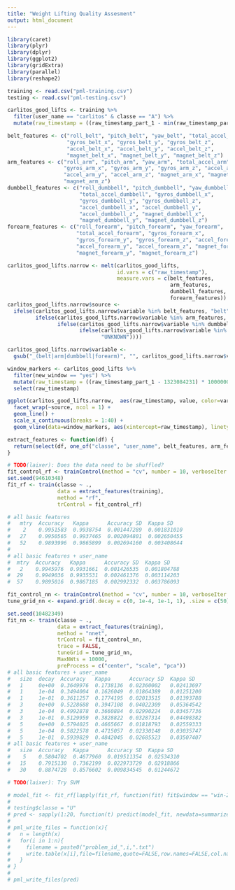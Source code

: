 ```yaml
---
title: "Weight Lifting Quality Assesment"
output: html_document
---
```


```r
library(caret)
library(plyr)
library(dplyr)
library(ggplot2)
library(gridExtra)
library(parallel)
library(reshape2)
```

```r
training <- read.csv("pml-training.csv")
testing <- read.csv("pml-testing.csv")
```

```r
carlitos_good_lifts <- training %>% 
  filter(user_name == "carlitos" & classe == "A") %>%
  mutate(raw_timestamp = ((raw_timestamp_part_1 - min(raw_timestamp_part_1)) * 1000000 + raw_timestamp_part_2) / 1000000.0)

belt_features <- c("roll_belt", "pitch_belt", "yaw_belt", "total_accel_belt",
                   "gyros_belt_x", "gyros_belt_y", "gyros_belt_z", 
                   "accel_belt_x", "accel_belt_y", "accel_belt_z", 
                   "magnet_belt_x", "magnet_belt_y", "magnet_belt_z")
arm_features <- c("roll_arm", "pitch_arm", "yaw_arm", "total_accel_arm", 
                  "gyros_arm_x", "gyros_arm_y", "gyros_arm_z", "accel_arm_x",
                  "accel_arm_y", "accel_arm_z", "magnet_arm_x", "magnet_arm_y",
                  "magnet_arm_z")
dumbbell_features <- c("roll_dumbbell", "pitch_dumbbell", "yaw_dumbbell",
                       "total_accel_dumbbell", "gyros_dumbbell_x", 
                       "gyros_dumbbell_y", "gyros_dumbbell_z", 
                       "accel_dumbbell_x", "accel_dumbbell_y", 
                       "accel_dumbbell_z", "magnet_dumbbell_x", 
                       "magnet_dumbbell_y", "magnet_dumbbell_z")
forearm_features <- c("roll_forearm", "pitch_forearm", "yaw_forearm",
                      "total_accel_forearm", "gyros_forearm_x", 
                      "gyros_forearm_y", "gyros_forearm_z", "accel_forearm_x",
                      "accel_forearm_y", "accel_forearm_z", "magnet_forearm_x",
                      "magnet_forearm_y", "magnet_forearm_z")

carlitos_good_lifts.narrow <- melt(carlitos_good_lifts, 
                                   id.vars = c("raw_timestamp"), 
                                   measure.vars = c(belt_features,
                                                    arm_features,
                                                    dumbbell_features,
                                                    forearm_features))
carlitos_good_lifts.narrow$source <- 
  ifelse(carlitos_good_lifts.narrow$variable %in% belt_features, "belt", 
         ifelse(carlitos_good_lifts.narrow$variable %in% arm_features, "arm",
                ifelse(carlitos_good_lifts.narrow$variable %in% dumbbell_features, "dumbbell",
                       ifelse(carlitos_good_lifts.narrow$variable %in% forearm_features, "forearm", 
                              "UNKNOWN"))))

carlitos_good_lifts.narrow$variable <- 
  gsub("_(belt|arm|dumbbell|forearm)", "", carlitos_good_lifts.narrow$variable)

window_markers <- carlitos_good_lifts %>%
  filter(new_window == "yes") %>%
  mutate(raw_timestamp = ((raw_timestamp_part_1 - 1323084231) * 1000000 + raw_timestamp_part_2) / 1000000.0) %>%
  select(raw_timestamp)
```


```r
ggplot(carlitos_good_lifts.narrow,  aes(raw_timestamp, value, color=variable)) + 
  facet_wrap(~source, ncol = 1) +
  geom_line() + 
  scale_x_continuous(breaks = 1:40) + 
  geom_vline(data=window_markers, aes(xintercept=raw_timestamp), linetype="longdash", alpha = 0.3)
```

```r
extract_features <- function(df) {
  return(select(df, one_of("classe", "user_name", belt_features, arm_features, dumbbell_features, forearm_features)))
}

# TODO(laixer): Does the data need to be shuffled?
fit_control_rf <- trainControl(method = "cv", number = 10, verboseIter = TRUE)
set.seed(94610348)
fit_rf <- train(classe ~ .,
                data = extract_features(training),
                method = "rf",
                trControl = fit_control_rf)

# all basic features
#   mtry  Accuracy   Kappa      Accuracy SD  Kappa SD   
#    2    0.9951583  0.9938754  0.001447289  0.001831010
#   27    0.9950565  0.9937465  0.002094801  0.002650455
#   52    0.9893996  0.9865899  0.002694160  0.003408644
#
# all basic features + user_name
#  mtry  Accuracy   Kappa      Accuracy SD  Kappa SD   
#   2    0.9945976  0.9931661  0.001426535  0.001804788
#  29    0.9949036  0.9935531  0.002461376  0.003114203
#  57    0.9895016  0.9867185  0.002992332  0.003786093

```

```r
fit_control_nn <- trainControl(method = "cv", number = 10, verboseIter = TRUE)
tune_grid_nn <- expand.grid(.decay = c(0, 1e-4, 1e-1, 1), .size = c(50))

set.seed(10482349)
fit_nn <- train(classe ~ ., 
                data = extract_features(training), 
                method = "nnet", 
                trControl = fit_control_nn, 
                trace = FALSE, 
                tuneGrid = tune_grid_nn,
                MaxNWts = 10000,
                preProcess = c("center", "scale", "pca"))
# all basic features + user_name
#   size  decay  Accuracy   Kappa      Accuracy SD  Kappa SD  
#   1     0e+00  0.3649976  0.1738136  0.02360002   0.02413697
#   1     1e-04  0.3494004  0.1626049  0.01864389   0.01251200
#   1     1e-01  0.3611257  0.1774195  0.02013515   0.01393788
#   3     0e+00  0.5228688  0.3947108  0.04022309   0.05364542
#   3     1e-04  0.4992878  0.3660884  0.02990224   0.03457736
#   3     1e-01  0.5129959  0.3828822  0.03287314   0.04498382
#   5     0e+00  0.5794025  0.4665667  0.01818793   0.02559333
#   5     1e-04  0.5822578  0.4715057  0.02330148   0.03035747
#   5     1e-01  0.5939829  0.4842045  0.02685523   0.03507407
# all basic features + user_name
#   size  Accuracy   Kappa      Accuracy SD  Kappa SD  
#    5    0.5804702  0.4677960  0.019511354  0.02534310
#   15    0.7915130  0.7362199  0.022973729  0.02918866
#   30    0.8874728  0.8576602  0.009834545  0.01244672
```

```r
# TODO(laixer): Try SVM

# model_fit <- fit_rf[lapply(fit_rf, function(fit) fit$window == "win-2.0-overlap-1.5") == TRUE][[1]]$fit
# 
# testing$classe = "U"
# pred <- sapply(1:20, function(t) predict(model_fit, newdata=summarize_window(testing[t,])))
# 
# pml_write_files = function(x){
#   n = length(x)
#   for(i in 1:n){
#     filename = paste0("problem_id_",i,".txt")
#     write.table(x[i],file=filename,quote=FALSE,row.names=FALSE,col.names=FALSE)
#   }
# }
# 
# pml_write_files(pred)
```